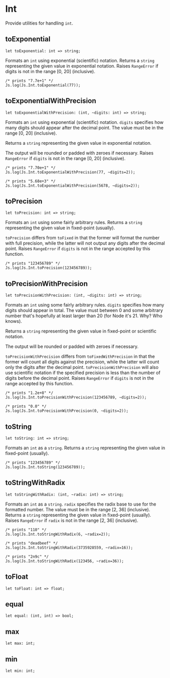 # Int

<Intro>

Provide utilities for handling `int`.

</Intro>

## toExponential

```re sig
let toExponential: int => string;
```

Formats an `int` using exponential (scientific) notation.
Returns a `string` representing the given value in exponential notation.
Raises `RangeError` if digits is not in the range \[0, 20\] (inclusive).

```re example
/* prints "7.7e+1" */
Js.log(Js.Int.toExponential(77));
```

## toExponentialWithPrecision

```re sig
let toExponentialWithPrecision: (int, ~digits: int) => string;
```

Formats an `int` using exponential (scientific) notation.
`digits` specifies how many digits should appear after the decimal point. The value must be in the range \[0, 20\] (inclusive).

Returns a `string` representing the given value in exponential notation.

The output will be rounded or padded with zeroes if necessary.
Raises `RangeError` if `digits` is not in the range \[0, 20\] (inclusive).

```re example
/* prints "7.70e+1" */
Js.log(Js.Int.toExponentialWithPrecision(77, ~digits=2));

/* prints "5.68e+3" */
Js.log(Js.Int.toExponentialWithPrecision(5678, ~digits=2));
```

## toPrecision

```re sig
let toPrecision: int => string;
```

Formats an `int` using some fairly arbitrary rules.
Returns a `string` representing the given value in fixed-point (usually).

`toPrecision` differs from `toFixed` in that the former will format the number with full precision, while the latter will not output any digits after the decimal point.
Raises `RangeError` if `digits` is not in the range accepted by this function.

```re example
/* prints "123456789" */
Js.log(Js.Int.toPrecision(123456789));
```

## toPrecisionWithPrecision

```re sig
let toPrecisionWithPrecision: (int, ~digits: int) => string;
```

Formats an `int` using some fairly arbitrary rules.
`digits` specifies how many digits should appear in total. The value must between 0 and some arbitrary number that's hopefully at least larger than 20 (for Node it's 21. Why? Who knows).

Returns a `string` representing the given value in fixed-point or scientific notation.

The output will be rounded or padded with zeroes if necessary.

`toPrecisionWithPrecision` differs from `toFixedWithPrecision` in that the former will count all digits against the precision, while the latter will count only the digits after the decimal point.
`toPrecisionWithPrecision` will also use scientific notation if the specified precision is less than the number of digits before the decimal point.
Raises `RangeError` if `digits` is not in the range accepted by this function.

```re example
/* prints "1.2e+8" */
Js.log(Js.Int.toPrecisionWithPrecision(123456789, ~digits=2));

/* prints "0.0" */
Js.log(Js.Int.toPrecisionWithPrecision(0, ~digits=2));
```

## toString

```re sig
let toString: int => string;
```

Formats an `int` as a `string`.
Returns a `string` representing the given value in fixed-point (usually).

```re example
/* prints "123456789" */
Js.log(Js.Int.toString(123456789));
```

## toStringWithRadix

```re sig
let toStringWithRadix: (int, ~radix: int) => string;
```

Formats an `int` as a `string`.
`radix` specifies the radix base to use for the formatted number. The value must be in the range \[2, 36\] (inclusive).
Returns a `string` representing the given value in fixed-point (usually).
Raises `RangeError` if `radix` is not in the range \[2, 36\] (inclusive).

```re example
/* prints "110" */
Js.log(Js.Int.toStringWithRadix(6, ~radix=2));

/* prints "deadbeef" */
Js.log(Js.Int.toStringWithRadix(3735928559, ~radix=16));

/* prints "2n9c" */
Js.log(Js.Int.toStringWithRadix(123456, ~radix=36));
```

## toFloat

```re sig
let toFloat: int => float;
```

## equal

```re sig
let equal: (int, int) => bool;
```

## max

```re sig
let max: int;
```

## min

```re sig
let min: int;
```
